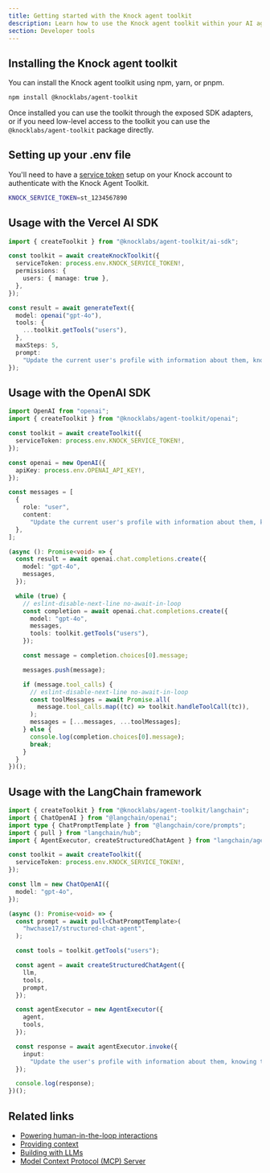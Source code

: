 ```yaml
---
title: Getting started with the Knock agent toolkit
description: Learn how to use the Knock agent toolkit within your AI agent workflows to power cross-channel messaging and rich human-in-the-loop interactions.
section: Developer tools
---
```


## Installing the Knock agent toolkit

You can install the Knock agent toolkit using npm, yarn, or pnpm.

```bash
npm install @knocklabs/agent-toolkit
```

Once installed you can use the toolkit through the exposed SDK adapters, or if you need low-level access to the toolkit you can use the `@knocklabs/agent-toolkit` package directly.

## Setting up your .env file

You'll need to have a [service token](/developer-tools/service-tokens) setup on your Knock account to authenticate with the Knock Agent Toolkit.

```bash
KNOCK_SERVICE_TOKEN=st_1234567890
```

## Usage with the Vercel AI SDK

```typescript title="Usage with the Vercel AI SDK"
import { createToolkit } from "@knocklabs/agent-toolkit/ai-sdk";

const toolkit = await createKnockToolkit({
  serviceToken: process.env.KNOCK_SERVICE_TOKEN!,
  permissions: {
    users: { manage: true },
  },
});

const result = await generateText({
  model: openai("gpt-4o"),
  tools: {
    ...toolkit.getTools("users"),
  },
  maxSteps: 5,
  prompt:
    "Update the current user's profile with information about them, knowing that they are Alan Grant from Jurassic Park. Include custom properties about their favorite dinosaur.",
});
```

## Usage with the OpenAI SDK

```typescript title="Usage with the OpenAI SDK"
import OpenAI from "openai";
import { createToolkit } from "@knocklabs/agent-toolkit/openai";

const toolkit = await createToolkit({
  serviceToken: process.env.KNOCK_SERVICE_TOKEN!,
});

const openai = new OpenAI({
  apiKey: process.env.OPENAI_API_KEY!,
});

const messages = [
  {
    role: "user",
    content:
      "Update the current user's profile with information about them, knowing that they are Alan Grant from Jurassic Park. Include custom properties about their favorite dinosaur.",
  },
];

(async (): Promise<void> => {
  const result = await openai.chat.completions.create({
    model: "gpt-4o",
    messages,
  });

  while (true) {
    // eslint-disable-next-line no-await-in-loop
    const completion = await openai.chat.completions.create({
      model: "gpt-4o",
      messages,
      tools: toolkit.getTools("users"),
    });

    const message = completion.choices[0].message;

    messages.push(message);

    if (message.tool_calls) {
      // eslint-disable-next-line no-await-in-loop
      const toolMessages = await Promise.all(
        message.tool_calls.map((tc) => toolkit.handleToolCall(tc)),
      );
      messages = [...messages, ...toolMessages];
    } else {
      console.log(completion.choices[0].message);
      break;
    }
  }
})();
```

## Usage with the LangChain framework

```typescript title="Usage with the LangChain framework"
import { createToolkit } from "@knocklabs/agent-toolkit/langchain";
import { ChatOpenAI } from "@langchain/openai";
import type { ChatPromptTemplate } from "@langchain/core/prompts";
import { pull } from "langchain/hub";
import { AgentExecutor, createStructuredChatAgent } from "langchain/agents";

const toolkit = await createToolkit({
  serviceToken: process.env.KNOCK_SERVICE_TOKEN!,
});

const llm = new ChatOpenAI({
  model: "gpt-4o",
});

(async (): Promise<void> => {
  const prompt = await pull<ChatPromptTemplate>(
    "hwchase17/structured-chat-agent",
  );

  const tools = toolkit.getTools("users");

  const agent = await createStructuredChatAgent({
    llm,
    tools,
    prompt,
  });

  const agentExecutor = new AgentExecutor({
    agent,
    tools,
  });

  const response = await agentExecutor.invoke({
    input:
      "Update the user's profile with information about them, knowing that they are Alan Grant from Jurassic Park. Include custom properties about their favorite dinosaur.",
  });

  console.log(response);
})();
```

## Related links

- [Powering human-in-the-loop interactions](/developer-tools/agent-toolkit/human-in-the-loop-flows)
- [Providing context](/developer-tools/agent-toolkit/providing-context)
- [Building with LLMs](/developer-tools/building-with-llms)
- [Model Context Protocol (MCP) Server](/developer-tools/mcp-server)
